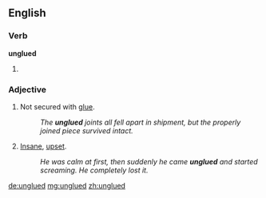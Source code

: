 ==English==

===Verb===
'''unglued'''

# {{en-past of|unglue}}

===Adjective===
{{en-adj}}

# {{context|not comparable}} Not secured with [[glue]].
#: ''The '''unglued''' joints all fell apart in shipment, but the properly joined piece survived intact.''
# {{context|comparable|slang}} [[insane|Insane]], [[upset]].
#: ''He was calm at first, then suddenly he came '''unglued''' and started screaming.  He completely lost it.''

[[de:unglued]]
[[mg:unglued]]
[[zh:unglued]]